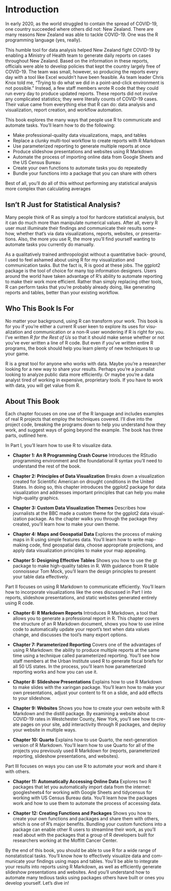 # Introduction

In early 2020, as the world struggled to contain the spread of COVID-19, one
country succeeded where others did not: New Zealand. There are many reasons New Zealand was able to tackle COVID-19. One was the
R programming language (yes, really).

This humble tool for data analysis helped New Zealand fight COVID-19 by enabling a Ministry of Health team to generate daily reports on cases throughout New Zealand. Based on the information in these reports, officials were able to develop policies that kept the country largely free of COVID-19. The team was small, however, so producing the reports every day with a tool like Excel wouldn’t have been feasible. As team leader Chris Knox told me, “Trying to do what we did in a point-and-click environment is not possible.”
Instead, a few staff members wrote R code that they could run every day to produce updated reports. These reports did not involve any complicated statistics; they were literally counts of COVID-19 cases. Their value came from everything else that R can do: data analysis and visualization, report creation, and workflow automation.

This book explores the many ways that people use R to communicate and automate tasks. You’ll learn how to do the following:

- Make professional-quality data visualizations, maps, and tables
- Replace a clunky multi-tool workflow to create reports with R
Markdown
- Use parameterized reporting to generate multiple reports at once
- Produce slideshow presentations and websites using R Markdown
- Automate the process of importing online data from Google Sheets and the US Census Bureau
- Create your own functions to automate tasks you do repeatedly
- Bundle your functions into a package that you can share with others

Best of all, you’ll do all of this without performing any statistical analysis more complex than calculating averages

## Isn’t R Just for Statistical Analysis?

Many people think of R as simply a tool for hardcore statistical analysis, but it can do much more than manipulate numerical values. After all, every R user must illuminate their findings and communicate their results some- how, whether that’s via data visualizations, reports, websites, or presenta- tions. Also, the more you use R, the more you’ll find yourself wanting to automate tasks you currently do manually.

As a qualitatively trained anthropologist without a quantitative back- ground, I used to feel ashamed about using R for my visualization and communication tasks. But the fact is, R is good at these jobs. The ggplot2 package is the tool of choice for many top information designers. Users around the world have taken advantage of R’s ability to automate reporting to make their work more efficient. Rather than simply replacing other tools, R can perform tasks that you’re probably already doing, like generating reports and tables, better than your existing workflow.

## Who This Book Is For

No matter your background, using R can transform your work. This book is for you if you’re either a current R user keen to explore its uses for visu- alization and communication or a non-R user wondering if R is right for you. I’ve written *R for the Rest of Us* so that it should make sense whether or not you’ve ever written a line of R code. But even if you’ve written entire R programs, the book should help you learn plenty of new techniques to up your game.

R is a great tool for anyone who works with data. Maybe you’re a researcher looking for a new way to share your results. Perhaps you’re a journalist looking to analyze public data more efficiently. Or maybe you’re a data analyst tired of working in expensive, proprietary tools. If you have to work with data, you will get value from R.

## About This Book

Each chapter focuses on one use of the R language and includes examples of real R projects that employ the techniques covered. I’ll dive into the project code, breaking the programs down to help you understand how they work, and suggest ways of going beyond the example. The book has three parts, outlined here.

In Part I, you’ll learn how to use R to visualize data.

- **Chapter 1: An R Programming Crash Course** Introduces the RStudio programming environment and the foundational R syntax you’ll need to understand the rest of the book.

- **Chapter 2: Principles of Data Visualization** Breaks down a visualization created for Scientific American on drought conditions in the United States. In doing so, this chapter introduces the ggplot2 package for data visualization and addresses important principles that can help you make high-quality graphics.

- **Chapter 3: Custom Data Visualization Themes** Describes how journalists at the BBC made a custom theme for the ggplot2 data visual- ization package. As the chapter walks you through the package they created, you’ll learn how to make your own theme.

- **Chapter 4: Maps and Geospatial Data** Explores the process of making maps in R using simple features data. You’ll learn how to write map-making code, find geospatial data, choose appropriate projections, and apply data visualization principles to make your map appealing.

- **Chapter 5: Designing Effective Tables** Shows you how to use the gt package to make high-quality tables in R. With guidance from R table connoisseur Tom Mock, you’ll learn the design principles to present your table data effectively.

Part II focuses on using R Markdown to communicate efficiently. You’ll learn how to incorporate visualizations like the ones discussed in Part I into reports, slideshow presentations, and static websites generated entirely using R code.

- **Chapter 6: R Markdown Reports** Introduces R Markdown, a tool that allows you to generate a professional report in R. This chapter covers the structure of an R Markdown document, shows you how to use inline code to automatically update your report’s text when data values change, and discusses the tool’s many export options.

- **Chapter 7: Parameterized Reporting** Covers one of the advantages of using R Markdown: the ability to produce multiple reports at the same time using a technique called parameterized reporting. You’ll see how staff members at the Urban Institute used R to generate fiscal briefs for all 50 US states. In the process, you’ll learn how parameterized reporting works and how you can use it.

- **Chapter 8: Slideshow Presentations** Explains how to use R Markdown to make slides with the xaringan package. You’ll learn how to make your own presentations, adjust your content to fit on a slide, and add effects to your slideshow.

- **Chapter 9: Websites** Shows you how to create your own website with R Markdown and the distill package. By examining a website about COVID-19 rates in Westchester County, New York, you’ll see how to cre- ate pages on your site, add interactivity through R packages, and deploy your website in multiple ways.

- **Chapter 10: Quarto** Explains how to use Quarto, the next-generation version of R Markdown. You’ll learn how to use Quarto for all of the projects you previously used R Markdown for (reports, parameterized reporting, slideshow presentations, and websites).

Part III focuses on ways you can use R to automate your work and share it with others.

- **Chapter 11: Automatically Accessing Online Data** Explores two R packages that let you automatically import data from the internet: googlesheets4 for working with Google Sheets and tidycensus for working with US Census Bureau data. You’ll learn how the packages work and how to use them to automate the process of accessing data.

- **Chapter 12: Creating Functions and Packages** Shows you how to create your own functions and packages and share them with others, which is one of R’s major benefits. Bundling your custom functions into a package can enable other R users to streamline their work, as you’ll read about with the packages that a group of R developers built for researchers working at the Moffitt Cancer Center.

By the end of this book, you should be able to use R for a wide range of nonstatistical tasks. You’ll know how to effectively visualize data and com- municate your findings using maps and tables. You’ll be able to integrate your results into reports using R Markdown, as well as efficiently generate slideshow presentations and websites. And you’ll understand how to automate many tedious tasks using packages others have built or ones you develop yourself. Let’s dive in!